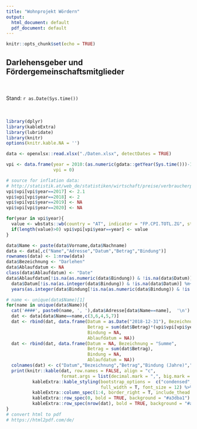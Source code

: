 ```yaml
---
title: "Wohnprojekt Wördern"
output:
  html_document: default
  pdf_document: default
---
```


```r
knitr::opts_chunk$set(echo = TRUE)
```

## Darlehensgeber und Fördergemeinschaftsmitglieder

<br/><br/>
Stand: `r as.Date(Sys.time())`
<br/><br/><br/>

```r
library(dplyr)
library(kableExtra)
library(lubridate)
library(knitr)
options(knitr.kable.NA = '')

data <- openxlsx::read.xlsx("./Daten.xlsx", detectDates = TRUE)

vpi <- data.frame(year = 2010:(as.numeric(gdata::getYear(Sys.time()))-1), 
                  vpi = 0)

# source for inflation data:
# http://statistik.at/web_de/statistiken/wirtschaft/preise/verbraucherpreisindex_vpi_hvpi/index.html
vpi$vpi[vpi$year==2017] <- 2.1
vpi$vpi[vpi$year==2018] <- 2
vpi$vpi[vpi$year==2019] <- NA
vpi$vpi[vpi$year==2020] <- NA

for(year in vpi$year){
  value <- wbstats::wb(country = "AT", indicator = "FP.CPI.TOTL.ZG", startdate = year, enddate = year)$value
  if(length(value)>0) vpi$vpi[vpi$year==year] <- value
}

data$Name <- paste(data$Vorname,data$Nachname)
data <- data[,c("Name","Adresse","Datum","Betrag","Bindung")]
rownames(data) <- 1:nrow(data)
data$Bezeichnung <- "Darlehen"
data$Ablaufdatum <- NA
class(data$Ablaufdatum) <- "Date"
data$Ablaufdatum[!is.na(as.numeric(data$Bindung)) & !is.na(data$Datum)] <- 
  data$Datum[!is.na(as.integer(data$Bindung)) & !is.na(data$Datum)] %m+% 
  years(as.integer(data$Bindung[!is.na(as.numeric(data$Bindung)) & !is.na(data$Datum)]))

# name <- unique(data$Name)[1]
for(name in unique(data$Name)){
  cat('####', paste0(name, ', '),data$Adresse[data$Name==name],  '\n')
  dat <- data[data$Name==name,c(3,6,4,5,7)]
  dat <- rbind(dat, data.frame(Datum = as.Date("2018-12-31"), Bezeichnung = "Indexanpassung",
                               Betrag = sum(dat$Betrag)*(vpi$vpi[vpi$year==2018]/100),
                               Bindung = NA,
                               Ablaufdatum = NA))
  dat <- rbind(dat, data.frame(Datum = NA, Bezeichnung = "Summe",
                               Betrag = sum(dat$Betrag),
                               Bindung = NA,
                               Ablaufdatum = NA))
  colnames(dat) <- c("Datum","Bezeichnung","Betrag","Bindung (Jahre)","Ablaufdatum")
  print(knitr::kable(dat, row.names = FALSE, align = "c", 
                     format.args = list(decimal.mark = ",", big.mark = ".")) %>%
          kableExtra::kable_styling(bootstrap_options =  c("condensed", "bordered", "striped"),
                                    full_width = T, font_size = 12) %>%
          kableExtra::column_spec(1:4, border_right = T, include_thead = T) %>%
          kableExtra::row_spec(0, bold = TRUE, background = "#a3dba1") %>%
          kableExtra::row_spec(nrow(dat), bold = TRUE, background = "#a3dba1"))
}
# convert html to pdf
# https://html2pdf.com/de/
```


